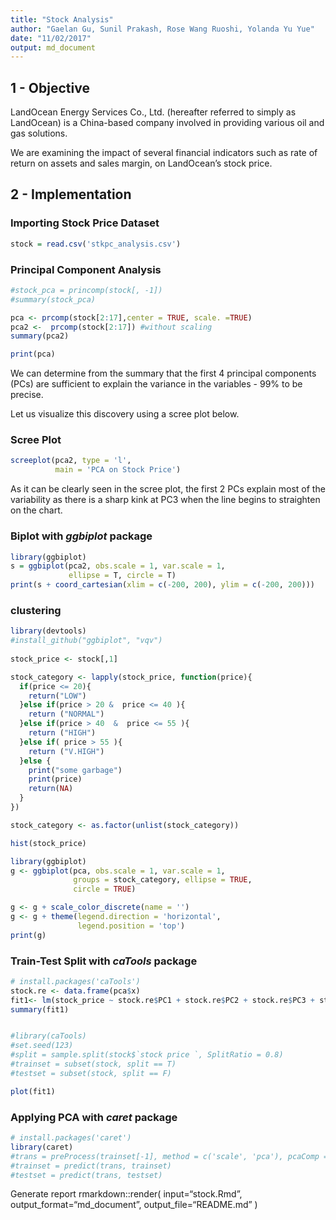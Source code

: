```yaml
---
title: "Stock Analysis"
author: "Gaelan Gu, Sunil Prakash, Rose Wang Ruoshi, Yolanda Yu Yue"
date: "11/02/2017"
output: md_document
---
```


1 - Objective
----------------
LandOcean Energy Services Co., Ltd. (hereafter referred to simply as LandOcean) is a China-based company involved in providing various oil and gas solutions.

We are examining the impact of several financial indicators such as rate of return on assets and sales margin, on LandOcean's stock price.

2 - Implementation
----------------

### Importing Stock Price Dataset
```r
stock = read.csv('stkpc_analysis.csv')
```

### Principal Component Analysis
```r
#stock_pca = princomp(stock[, -1])
#summary(stock_pca)

pca <- prcomp(stock[2:17],center = TRUE, scale. =TRUE)
pca2 <-  prcomp(stock[2:17]) #without scaling
summary(pca2)

print(pca)
```
We can determine from the summary that the first 4 principal components (PCs) are sufficient to explain the variance in the variables - 99% to be precise.

Let us visualize this discovery using a scree plot below.

### Scree Plot 
```r
screeplot(pca2, type = 'l',
          main = 'PCA on Stock Price')
```

As it can be clearly seen in the scree plot, the first 2 PCs explain most of the variability as there is a sharp kink at PC3 when the line begins to straighten on the chart.

### Biplot with *ggbiplot* package
```r
library(ggbiplot)
s = ggbiplot(pca2, obs.scale = 1, var.scale = 1, 
             ellipse = T, circle = T)
print(s + coord_cartesian(xlim = c(-200, 200), ylim = c(-200, 200)))
```

### clustering

```r

library(devtools)
#install_github("ggbiplot", "vqv")
 
stock_price <- stock[,1]

stock_category <- lapply(stock_price, function(price){
  if(price <= 20){
    return("LOW")
  }else if(price > 20 &  price <= 40 ){
    return ("NORMAL")
  }else if(price > 40  &  price <= 55 ){
    return ("HIGH")
  }else if( price > 55 ){
    return ("V.HIGH")
  }else {
    print("some garbage")
    print(price)
    return(NA)
  }
})

stock_category <- as.factor(unlist(stock_category))

hist(stock_price)

library(ggbiplot)
g <- ggbiplot(pca, obs.scale = 1, var.scale = 1, 
              groups = stock_category, ellipse = TRUE, 
              circle = TRUE)

g <- g + scale_color_discrete(name = '')
g <- g + theme(legend.direction = 'horizontal', 
               legend.position = 'top')
print(g)

```


### Train-Test Split with *caTools* package
```r
# install.packages('caTools')
stock.re <- data.frame(pca$x)
fit1<- lm(stock_price ~ stock.re$PC1 + stock.re$PC2 + stock.re$PC3 + stock.re$PC4, data=stock.re)
summary(fit1)


#library(caTools)
#set.seed(123)
#split = sample.split(stock$`stock price `, SplitRatio = 0.8)
#trainset = subset(stock, split == T)
#testset = subset(stock, split == F)
```

```r

plot(fit1)


```


### Applying PCA with *caret* package
```r
# install.packages('caret')
library(caret)
#trans = preProcess(trainset[-1], method = c('scale', 'pca'), pcaComp = 2)
#trainset = predict(trans, trainset)
#testset = predict(trans, testset)
```


Generate report
rmarkdown::render(
  input="stock.Rmd", 
  output_format="md_document", 
  output_file="README.md"
) 

